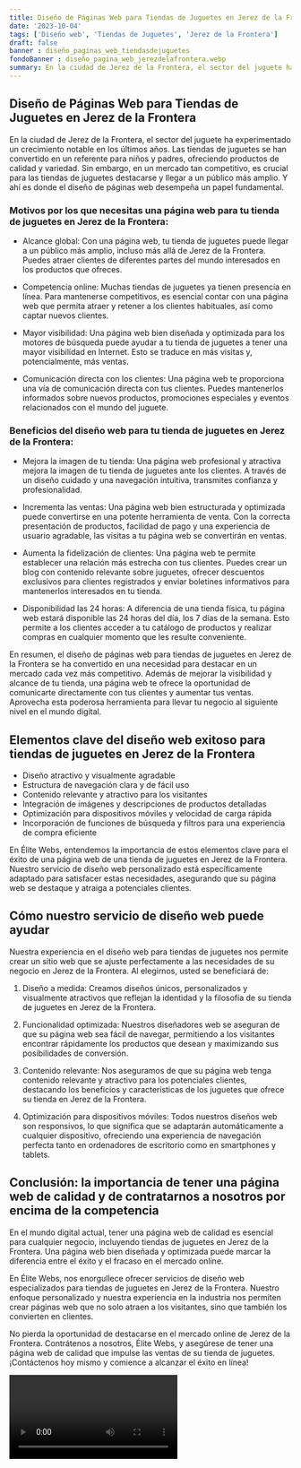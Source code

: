 ```yaml
---
title: Diseño de Páginas Web para Tiendas de Juguetes en Jerez de la Frontera
date: '2023-10-04'
tags: ['Diseño web', 'Tiendas de Juguetes', 'Jerez de la Frontera']
draft: false
banner : diseño_paginas_web_tiendasdejuguetes
fondoBanner : diseño_pagina_web_jerezdelafrontera.webp
summary: En la ciudad de Jerez de la Frontera, el sector del juguete ha experimentado un crecimiento notable en los últimos años. Las tiendas de juguetes se han convertido en un referente para niños y padres, ofreciendo productos de calidad y variedad. Sin embargo, en un mercado tan competitivo, es crucial para las tiendas de juguetes destacarse y llegar a un público más amplio. Y ahí es donde el diseño de páginas web desempeña un papel fundamental.
---
```


## Diseño de Páginas Web para Tiendas de Juguetes en Jerez de la Frontera

En la ciudad de Jerez de la Frontera, el sector del juguete ha experimentado un crecimiento notable en los últimos años. Las tiendas de juguetes se han convertido en un referente para niños y padres, ofreciendo productos de calidad y variedad. Sin embargo, en un mercado tan competitivo, es crucial para las tiendas de juguetes destacarse y llegar a un público más amplio. Y ahí es donde el diseño de páginas web desempeña un papel fundamental.

### Motivos por los que necesitas una página web para tu tienda de juguetes en Jerez de la Frontera:

- Alcance global: Con una página web, tu tienda de juguetes puede llegar a un público más amplio, incluso más allá de Jerez de la Frontera. Puedes atraer clientes de diferentes partes del mundo interesados en los productos que ofreces.

- Competencia online: Muchas tiendas de juguetes ya tienen presencia en línea. Para mantenerse competitivos, es esencial contar con una página web que permita atraer y retener a los clientes habituales, así como captar nuevos clientes.

- Mayor visibilidad: Una página web bien diseñada y optimizada para los motores de búsqueda puede ayudar a tu tienda de juguetes a tener una mayor visibilidad en Internet. Esto se traduce en más visitas y, potencialmente, más ventas.

- Comunicación directa con los clientes: Una página web te proporciona una vía de comunicación directa con tus clientes. Puedes mantenerlos informados sobre nuevos productos, promociones especiales y eventos relacionados con el mundo del juguete.

### Beneficios del diseño web para tu tienda de juguetes en Jerez de la Frontera:

- Mejora la imagen de tu tienda: Una página web profesional y atractiva mejora la imagen de tu tienda de juguetes ante los clientes. A través de un diseño cuidado y una navegación intuitiva, transmites confianza y profesionalidad.

- Incrementa las ventas: Una página web bien estructurada y optimizada puede convertirse en una potente herramienta de venta. Con la correcta presentación de productos, facilidad de pago y una experiencia de usuario agradable, las visitas a tu página web se convertirán en ventas.

- Aumenta la fidelización de clientes: Una página web te permite establecer una relación más estrecha con tus clientes. Puedes crear un blog con contenido relevante sobre juguetes, ofrecer descuentos exclusivos para clientes registrados y enviar boletines informativos para mantenerlos interesados en tu tienda.

- Disponibilidad las 24 horas: A diferencia de una tienda física, tu página web estará disponible las 24 horas del día, los 7 días de la semana. Esto permite a los clientes acceder a tu catálogo de productos y realizar compras en cualquier momento que les resulte conveniente.

En resumen, el diseño de páginas web para tiendas de juguetes en Jerez de la Frontera se ha convertido en una necesidad para destacar en un mercado cada vez más competitivo. Además de mejorar la visibilidad y alcance de tu tienda, una página web te ofrece la oportunidad de comunicarte directamente con tus clientes y aumentar tus ventas. Aprovecha esta poderosa herramienta para llevar tu negocio al siguiente nivel en el mundo digital.

<GifSeo />

<Cta />

## Elementos clave del diseño web exitoso para tiendas de juguetes en Jerez de la Frontera

- Diseño atractivo y visualmente agradable
- Estructura de navegación clara y de fácil uso
- Contenido relevante y atractivo para los visitantes
- Integración de imágenes y descripciones de productos detalladas
- Optimización para dispositivos móviles y velocidad de carga rápida
- Incorporación de funciones de búsqueda y filtros para una experiencia de compra eficiente

En Élite Webs, entendemos la importancia de estos elementos clave para el éxito de una página web de una tienda de juguetes en Jerez de la Frontera. Nuestro servicio de diseño web personalizado está específicamente adaptado para satisfacer estas necesidades, asegurando que su página web se destaque y atraiga a potenciales clientes.

## Cómo nuestro servicio de diseño web puede ayudar

Nuestra experiencia en el diseño web para tiendas de juguetes nos permite crear un sitio web que se ajuste perfectamente a las necesidades de su negocio en Jerez de la Frontera. Al elegirnos, usted se beneficiará de:

1. Diseño a medida: Creamos diseños únicos, personalizados y visualmente atractivos que reflejan la identidad y la filosofía de su tienda de juguetes en Jerez de la Frontera.

2. Funcionalidad optimizada: Nuestros diseñadores web se aseguran de que su página web sea fácil de navegar, permitiendo a los visitantes encontrar rápidamente los productos que desean y maximizando sus posibilidades de conversión.

3. Contenido relevante: Nos aseguramos de que su página web tenga contenido relevante y atractivo para los potenciales clientes, destacando los beneficios y características de los juguetes que ofrece su tienda en Jerez de la Frontera.

4. Optimización para dispositivos móviles: Todos nuestros diseños web son responsivos, lo que significa que se adaptarán automáticamente a cualquier dispositivo, ofreciendo una experiencia de navegación perfecta tanto en ordenadores de escritorio como en smartphones y tablets.

## Conclusión: la importancia de tener una página web de calidad y de contratarnos a nosotros por encima de la competencia

En el mundo digital actual, tener una página web de calidad es esencial para cualquier negocio, incluyendo tiendas de juguetes en Jerez de la Frontera. Una página web bien diseñada y optimizada puede marcar la diferencia entre el éxito y el fracaso en el mercado online.

En Élite Webs, nos enorgullece ofrecer servicios de diseño web especializados para tiendas de juguetes en Jerez de la Frontera. Nuestro enfoque personalizado y nuestra experiencia en la industria nos permiten crear páginas web que no solo atraen a los visitantes, sino que también los convierten en clientes.

No pierda la oportunidad de destacarse en el mercado online de Jerez de la Frontera. Contrátenos a nosotros, Élite Webs, y asegúrese de tener una página web de calidad que impulse las ventas de su tienda de juguetes. ¡Contáctenos hoy mismo y comience a alcanzar el éxito en línea!

<Video />

<CtaBot job='Tiendas de Juguetes' city='Jerez de la Frontera'/>

<Gmaps query='Jerez de la Frontera+españa+maps' />
